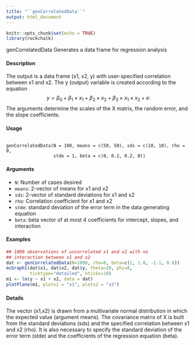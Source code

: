 ---
title: "``genCorrelatedData``"
output: html_document
---
  
```{r setup, include=FALSE}
knitr::opts_chunk$set(echo = TRUE)
library(rockchalk)
```



genCorrelatedData Generates a data frame for regression analysis

#### Description

The output is a data frame (x1, x2, y) with user-specified correlation between x1 and x2. The y
(output) variable is created according to the equation
$$y = \beta_0 \;+\; \beta_1 \times x_1 \;+\; \beta_2 \times x_2 \;+\; \beta_3 \times x_1 \times x_2 \;+\;e:$$
  The arguments determine the scales of the X matrix, the random error, and the slope coefficients.

#### Usage
<pre><code>
genCorrelatedData(N = 100, means = c(50, 50), sds = c(10, 10), rho = 0,
                  stde = 1, beta = c(0, 0.2, 0.2, 0))
</code></pre>
  
#### Arguments

* ``N``: Number of cases desired
* ``means``: 2-vector of means for x1 and x2
* ``sds``: 2-vector of standard deviations for x1 and x2
* ``rho``: Correlation coefficient for x1 and x2
* ``stde``: standard deviation of the error term in the data generating equation
* ``beta``: beta vector of at most 4 coefficients for intercept, slopes, and interaction


#### Examples
```{r}
## 1000 observations of uncorrelated x1 and x2 with no
## interaction between x1 and x2
dat <- genCorrelatedData(N=1000, rho=0, beta=c(1, 1.0, -1.1, 0.0))
mcGraph1(dat$x1, dat$x2, dat$y, theta=20, phi=8,
         ticktype="detailed", nticks=10)
m1 <- lm(y ~ x1 + x2, data = dat)
plotPlane(m1, plotx1 = "x1", plotx2 = "x2")
```

#### Details
The vector (x1,x2) is drawn from a multivariate normal distribution in which the expected value
(argument means). The covariance matrix of X is built from the standard deviations (sds) and the
specified correlation between x1 and x2 (rho). It is also necessary to specify the standard deviation
of the error term (stde) and the coefficients of the regression equation (beta).
